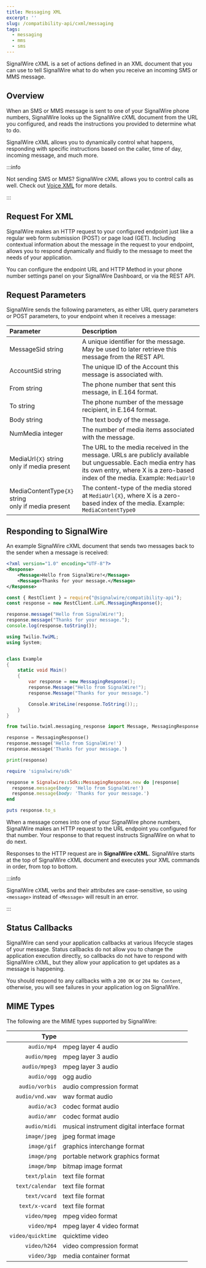 ```yaml
---
title: Messaging XML
excerpt: ''
slug: /compatibility-api/cxml/messaging
tags:
  - messaging
  - mms
  - sms
---
```



SignalWire cXML is a set of actions defined in an XML document that you can use to tell SignalWire what to do when you receive an incoming SMS or MMS message.

## Overview

When an SMS or MMS message is sent to one of your SignalWire phone numbers, SignalWire looks up the SignalWire cXML document from the URL you configured, and reads the instructions you provided to determine what to do.

SignalWire cXML allows you to dynamically control what happens, responding with specific instructions based on the caller, time of day, incoming message, and much more.

:::info

Not sending SMS or MMS? SignalWire cXML allows you to control calls as well. Check out [Voice XML](../voice/index.mdx) for more details.

:::

## Request For XML

SignalWire makes an HTTP request to your configured endpoint just like a regular web form submission (POST) or page load (GET). Including contextual information about the message in the request to your endpoint, allows you to respond dynamically and fluidly to the message to meet the needs of your application.

You can configure the endpoint URL and HTTP Method in your phone number settings panel on your SignalWire Dashboard, or via the REST API.

## Request Parameters

SignalWire sends the following parameters, as either URL query parameters or POST parameters, to your endpoint when it receives a message:

| Parameter                                                                                     | Description                                                                                                                                                                                     |
| :-------------------------------------------------------------------------------------------- | :---------------------------------------------------------------------------------------------------------------------------------------------------------------------------------------------- |
| MessageSid <span className="optional-arg">string</span>                                       | A unique identifier for the message. May be used to later retrieve this message from the REST API.                                                                                              |
| AccountSid <span className="optional-arg">string</span>                                       | The unique ID of the Account this message is associated with.                                                                                                                                   |
| From <span className="optional-arg">string</span>                                             | The phone number that sent this message, in E.164 format.                                                                                                                                       |
| To <span className="optional-arg">string</span>                                               | The phone number of the message recipient, in E.164 format.                                                                                                                                     |
| Body <span className="optional-arg">string</span>                                             | The text body of the message.                                                                                                                                                                   |
| NumMedia <span className="optional-arg">integer</span>                                        | The number of media items associated with the message.                                                                                                                                          |
| MediaUrl`{X}` <span className="optional-arg">string<br />only if media present</span>         | The URL to the media received in the message. URLs are publicly available but unguessable. Each media entry has its own entry, where X is a zero-based index of the media. Example: `MediaUrl0` |
| MediaContentType`{X}` <span className="optional-arg">string<br />only if media present</span> | The content-type of the media stored at `MediaUrl{X}`, where X is a zero-based index of the media. Example: `MediaContentType0`                                                                 |

## Responding to SignalWire

An example SignalWire cXML document that sends two messages back to the sender when a message is received:

<Tabs groupId="cxml-api">

<TabItem value="xml" label="XML">

```xml
<?xml version="1.0" encoding="UTF-8"?>
<Response>
    <Message>Hello from SignalWire!</Message>
    <Message>Thanks for your message.</Message>
</Response>
```

</TabItem>
<TabItem value="javascript" label="JavaScript">

```javascript
const { RestClient } = require("@signalwire/compatibility-api");
const response = new RestClient.LaML.MessagingResponse();

response.message("Hello from SignalWire!");
response.message("Thanks for your message.");
console.log(response.toString());
```

</TabItem>
<TabItem value="csharp" label="C#">

```csharp
using Twilio.TwiML;
using System;


class Example
{
    static void Main()
    {
        var response = new MessagingResponse();
        response.Message("Hello from SignalWire!");
        response.Message("Thanks for your message.")

        Console.WriteLine(response.ToString());;
    }
}
```

</TabItem>
<TabItem value="python" label="Python">

```python
from twilio.twiml.messaging_response import Message, MessagingResponse

response = MessagingResponse()
response.message('Hello from SignalWire!')
response.message('Thanks for your message.')

print(response)
```

</TabItem>
<TabItem value="ruby" label="Ruby">

```ruby
require 'signalwire/sdk'

response = Signalwire::Sdk::MessagingResponse.new do |response|
  response.message(body: 'Hello from SignalWire!')
  response.message(body: 'Thanks for your message.')
end

puts response.to_s
```

</TabItem>
</Tabs>

When a message comes into one of your SignalWire phone numbers, SignalWire makes an HTTP request to the URL endpoint you configured for that number. Your response to that request instructs SignalWire on what to do next.

Responses to the HTTP request are in **SignalWire cXML**. SignalWire starts at the top of SignalWire cXML document and executes your XML commands in order, from top to bottom.

:::info

SignalWire cXML verbs and their attributes are case-sensitive, so using `<message>` instead of `<Message>` will result in an error.

:::

## Status Callbacks

SignalWire can send your application callbacks at various lifecycle stages of your message. Status callbacks do not allow you to change the application execution directly, so callbacks do not have to respond with SignalWire cXML, but they allow your application to get updates as a message is happening.

You should respond to any callbacks with a `200 OK` or `204 No Content`, otherwise, you will see failures in your application log on SignalWire.

## MIME Types

The following are the MIME types supported by SignalWire:

|              Type |                                             |
| ----------------: | ------------------------------------------- |
|       `audio/mp4` | mpeg layer 4 audio                          |
|      `audio/mpeg` | mpeg layer 3 audio                          |
|     `audio/mpeg3` | mpeg layer 3 audio                          |
|       `audio/ogg` | ogg audio                                   |
|    `audio/vorbis` | audio compression format                    |
|   `audio/vnd.wav` | wav format audio                            |
|       `audio/ac3` | codec format audio                          |
|       `audio/amr` | codec format audio                          |
|      `audio/midi` | musical instrument digital interface format |
|      `image/jpeg` | jpeg format image                           |
|       `image/gif` | graphics interchange format                 |
|       `image/png` | portable network graphics format            |
|       `image/bmp` | bitmap image format                         |
|      `text/plain` | text file format                            |
|   `text/calendar` | text file format                            |
|      `text/vcard` | text file format                            |
|    `text/x-vcard` | text file format                            |
|      `video/mpeg` | mpeg video format                           |
|       `video/mp4` | mpeg layer 4 video format                   |
| `video/quicktime` | quicktime video                             |
|      `video/h264` | video compression format                    |
|       `video/3gp` | media container format                      |
